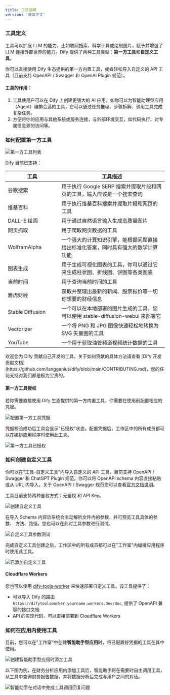 ```yaml
---
title: 工具说明
version: '简体中文'
---
```


### 工具定义

工具可以扩展 LLM 的能力，比如联网搜索、科学计算或绘制图片，赋予并增强了 LLM 连接外部世界的能力。Dify 提供了两种工具类型：**第一方工具**和**自定义工具**。

你可以直接使用 Dify 生态提供的第一方内置工具，或者轻松导入自定义的 API 工具（目前支持 OpenAPI / Swagger 和 OpenAI Plugin 规范）。

#### 工具的作用：

1. 工具使用户可以在 Dify 上创建更强大的 AI 应用，如你可以为智能助理型应用（Agent）编排合适的工具，它可以通过任务推理、步骤拆解、调用工具完成复杂任务。
2. 方便将你的应用与其他系统或服务连接，与外部环境交互，如代码执行、对专属信息源的访问等。

### 如何配置第一方工具

<Frame caption="第一方工具列表">
  <img src="/zh-cn/user-guide/.gitbook/assets/image (182).png" alt="第一方工具列表" />
</Frame>

Dify 目前已支持：

<table><thead><tr><th width="154">工具</th><th>工具描述</th></tr></thead><tbody><tr><td>谷歌搜索</td><td>用于执行 Google SERP 搜索并提取片段和网页的工具，输入应该是一个搜索查询</td></tr><tr><td>维基百科</td><td>用于执行维基百科搜索并提取片段和网页的工具</td></tr><tr><td>DALL-E 绘画</td><td>用于通过自然语言输入生成高质量图片</td></tr><tr><td>网页抓取</td><td>用于爬取网页数据的工具</td></tr><tr><td>WolframAlpha</td><td>一个强大的计算知识引擎，能根据问题直接给出标准化答案，同时具有强大的数学计算功能</td></tr><tr><td>图表生成</td><td>用于生成可视化图表的工具，你可以通过它来生成柱状图、折线图、饼图等各类图表</td></tr><tr><td>当前时间</td><td>用于查询当前时间的工具</td></tr><tr><td>雅虎财经</td><td>获取并整理出最新的新闻、股票报价等一切你想要的财经信息</td></tr><tr><td>Stable Diffusion</td><td>一个可以在本地部署的图片生成的工具，您可以使用 stable-diffusion-webui 来部署它</td></tr><tr><td>Vectorizer</td><td>一个将 PNG 和 JPG 图像快速轻松地转换为 SVG 矢量图的工具</td></tr><tr><td>YouTube</td><td>一个用于获取油管频道视频统计数据的工具</td></tr></tbody></table>

<Tip>
欢迎您为 Dify 贡献自己开发的工具，关于如何贡献的具体方法请查看 [Dify 开发贡献文档](https://github.com/langgenius/dify/blob/main/CONTRIBUTING.md)，您的任何支持对我们都是极为宝贵的。
</Tip>


#### 第一方工具授权

若你需要直接使用 Dify 生态提供的第一方内置工具，你需要在使用前配置相应的凭据。

<Frame caption="配置第一方工具凭据">
  <img src="/zh-cn/user-guide/.gitbook/assets/image (185).png" alt="配置第一方工具凭据" />
</Frame>

凭据校验成功后工具会显示"已授权"状态。配置凭据后，工作区中的所有成员都可以在编排应用程序时使用此工具。

<Frame caption="第一方工具已授权">
  <img src="/zh-cn/user-guide/.gitbook/assets/image (187).png" alt="第一方工具已授权" />
</Frame>

### 如何创建自定义工具

你可以在"工具-自定义工具"内导入自定义的 API 工具，目前支持 OpenAPI / Swagger 和 ChatGPT Plugin 规范。你可以将 OpenAPI schema 内容直接粘贴或从 URL 内导入。关于 OpenAPI / Swagger 规范您可以查看[官方文档说明](https://swagger.io/specification/)。

工具目前支持两种鉴权方式：无鉴权 和 API Key。

<Frame caption="创建自定义工具">
  <img src="/zh-cn/user-guide/.gitbook/assets/image (198).png" alt="创建自定义工具" />
</Frame>

在导入 Schema 内容后系统会主动解析文件内的参数，并可预览工具具体的参数、 方法、路径。您也可以在此对工具参数进行测试。

<Frame caption="自定义工具参数测试">
  <img src="/zh-cn/user-guide/.gitbook/assets/image (199).png" alt="自定义工具参数测试" />
</Frame>

完成自定义工具创建之后，工作区中的所有成员都可以在"工作室"内编排应用程序时使用此工具。

<Frame caption="已添加自定义工具">
  <img src="/zh-cn/user-guide/.gitbook/assets/image (201).png" alt="已添加自定义工具" />
</Frame>

#### Cloudflare Workers

您也可以使用 [dify-tools-worker](https://github.com/crazywoola/dify-tools-worker) 来快速部署自定义工具。该工具提供了：

* 可以导入 Dify 的路由 `https://difytoolsworker.yourname.workers.dev/doc`, 提供了 OpenAPI 兼容的接口文档
* API 的实现代码，可以直接部署到 Cloudflare Workers

### 如何在应用内使用工具

目前，您可以在"工作室"中创建**智能助手型应用**时，将已配置好凭据的工具在其中使用。

<Frame caption="创建智能助手型应用时添加工具">
  <img src="/zh-cn/user-guide/.gitbook/assets/image (190).png" alt="创建智能助手型应用时添加工具" />
</Frame>

以下图为例，在财务分析应用内添加工具后，智能助手将在需要时自主调用工具，从工具中查询财务报告数据，并将数据分析后完成与用户之间的对话。

<Frame caption="智能助手在对话中完成工具调用回复问题">
  <img src="/zh-cn/user-guide/.gitbook/assets/image (195).png" alt="智能助手在对话中完成工具调用回复问题" />
</Frame>
